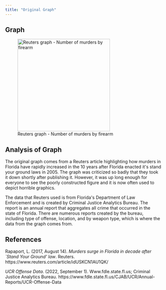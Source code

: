 ```yaml
---
title: "Original Graph"
---
```


## Graph

![Reuters graph - Number of murders by firearm](Original Graph.jpg){fig-align="center" width="298"}

## Analysis of Graph

The original graph comes from a Reuters article highlighting how murders in Florida have rapidly increased in the 10 years after Florida enacted it\'s stand your ground laws in 2005. The graph was criticized so badly that they took it down shortly after publishing it. However, it was up long enough for everyone to see the poorly constructed figure and it is now often used to depict horrible graphics.

The data that Reuters used is from Florida\'s Department of Law Enforcement and is created by Criminal Justice Analytics Bureau. The report is an annual report that aggregates all crime that occurred in the state of Florida. There are numerous reports created by the bureau, including type of offense, location, and by weapon type, which is where the data from the graph comes from.

## References

Rapaport, L. (2017, August 14). *Murders surge in Florida in decade after \`Stand Your Ground\' law*. Reuters. https://www.reuters.com/article/idUSKCN1AU1QK/

*UCR Offense Data*. (2022, September 1). Www.fdle.state.fl.us; Criminal Justice Analytics Bureau. https://www.fdle.state.fl.us/CJAB/UCR/Annual-Reports/UCR-Offense-Data
